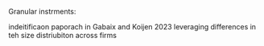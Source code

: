 Granular instrments:

indeitificaon paporach in Gabaix and Koijen 2023 leveraging differences in teh size distriubiton across firms
